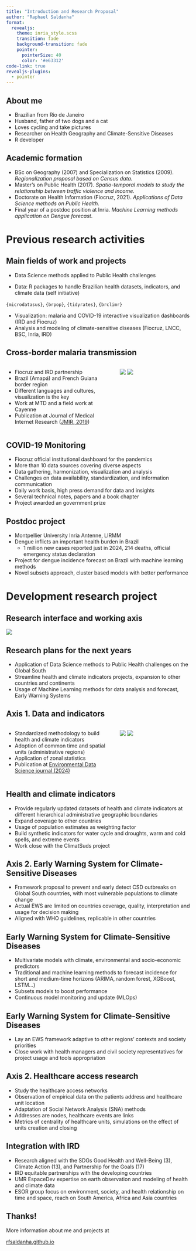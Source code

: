 ```yaml
---
title: "Introduction and Research Proposal"
author: "Raphael Saldanha"
format:
  revealjs: 
    theme: inria_style.scss
    transition: fade
    background-transition: fade
    pointer:
      pointerSize: 40
      color: '#e63312'
code-link: true
revealjs-plugins:
  - pointer
---
```


## About me

-   Brazilian from Rio de Janeiro
-   Husband, father of two dogs and a cat
-   Loves cycling and take pictures
-   Researcher on Health Geography and Climate-Sensitive Diseases
-   R developer

## Academic formation

-   BSc on [Geography]{.hl} (2007) and Specialization on Statistics (2009). *Regionalization proposal based on Census data.*
-   Master's on [Public Health]{.hl} (2017). *Spatio-temporal models to study the relationship between traffic violence and income.*
-   Doctorate on [Health Information]{.hl} (Fiocruz, 2021). *Applications of Data Science methods on Public Health.*
-   Final year of a postdoc position at Inria. [*Machine Learning*]{.hl} *methods application on Dengue forecast*.

# Previous research activities

## Main fields of work and projects

-   [Data Science]{.hl} methods applied to [Public Health]{.hl} challenges

-   [Data]{.hl}: R packages to handle Brazilian health datasets, indicators, and climate data (self initiative)

`{microdatasus}`, `{brpop}`, `{tidyrates}`, `{brclimr}`

-   [Visualization:]{.hl} malaria and COVID-19 interactive visualization dashboards (IRD and Fiocruz)
-   [Analysis and modeling]{.hl} of climate-sensitive diseases (Fiocruz, LNCC, BSC, Inria, IRD)

## Cross-border malaria transmission

::: columns
::: {.column width="60%"}
-   Fiocruz and IRD partnership
-   Brazil (Amapá) and French Guiana border region
-   Different languages and cultures, visualization is the key
-   Work at MTD and a field work at Cayenne
-   Publication at Journal of Medical Internet Research ([JMIR, 2019](https://doi.org/10.2196/15409))
:::

::: {.column width="40%"}
![](images/montpellier1-1400-01.webp) ![](images/cayenne2-1400-01.webp)
:::
:::

## COVID-19 Monitoring

-   Fiocruz official [institutional dashboard]{.hl} for the pandemics
-   More than 10 data sources covering diverse aspects
-   Data gathering, harmonization, visualization and analysis
-   [Challenges]{.hl} on data availability, standardization, and information communication
-   [Daily work basis]{.hl}, high press demand for data and insights
-   Several technical notes, papers and a book chapter
-   Project awarded an [government prize]{.hl}

## Postdoc project

-   Montpellier University Inria Antenne, LIRMM
-   Dengue inflicts an important health burden in Brazil
    -   1 million new cases reported just in 2024, 214 deaths, official emergency status declaration
-   Project for [dengue incidence forecast]{.hl} on Brazil with machine learning methods
-   Novel subsets approach, cluster based models with better performance

# Development research project

## Research interface and working axis

![](images/clipboard-1554558249.png){fig-align="center"}

## Research plans for the next years

-   Application of Data Science methods to Public Health challenges on the Global South
-   Streamline [health and climate indicators]{.hl} projects, expansion to other countries and continents
-   Usage of Machine Learning methods for data analysis and forecast, [Early Warning Systems]{.hl}

## Axis 1. Data and indicators

::: columns
::: {.column width="60%"}
-   Standardized methodology to build [health and climate indicators]{.hl}
-   Adoption of common time and spatial units (administrative regions)
-   Application of zonal statistics
-   Publication at [Environmental Data Science journal (2024)](https://doi.org/10.1017/eds.2024.3)
:::

::: {.column width="40%"}
![](images/zonal_statistics.png) ![](images/prec_map_1.png)
:::
:::


## Health and climate indicators

-   Provide [regularly updated datasets]{.hl} of health and climate indicators at different hierarchical administrative geographic boundaries
-   Expand coverage to other countries
-   Usage of population estimates as weighting factor
-   Build synthetic indicators for water cycle and droughts, warm and cold spells, and extreme events
-   Work close with the ClimatSuds project

## Axis 2. Early Warning System for Climate-Sensitive Diseases

-   Framework proposal to prevent and early detect CSD outbreaks on Global South countries, with [most vulnerable populations to climate change]{.hl}
-   Actual EWS are limited on countries coverage, quality, interpretation and usage for decision making
-   Aligned with WHO guidelines, replicable in other countries

## Early Warning System for Climate-Sensitive Diseases

-   [Multivariate models]{.hl} with climate, environmental and socio-economic predictors
-   Traditional and machine learning methods to forecast incidence for short and medium-time horizons (ARIMA, random forest, XGBoost, LSTM...)
-   Subsets models to boost performance
-   Continuous model monitoring and update (MLOps)

## Early Warning System for Climate-Sensitive Diseases

-   Lay an EWS framework adaptive to other regions' contexts and society priorities
-   Close work with health managers and civil society representatives for project usage and tools appropriation

## Axis 2. Healthcare access research

-   Study the healthcare access [networks]{.hl}
-   Observation of empirical data on the patients address and healthcare unit location
-   Adaptation of [Social Network Analysis (SNA)]{.hl} methods
-   Addresses are [nodes]{.hl}, healthcare events are [links]{.hl}
-   Metrics of [centrality]{.hl} of healthcare units, simulations on the effect of units creation and closing

## Integration with IRD

-   Research aligned with the SDGs Good Health and Well-Being (3), Climate Action (13), and Partnership for the Goals (17)
-   IRD equitable partnerships with the developing countries
-   UMR EspaceDev expertise on earth observation and modeling of health and climate data
-   ESOR group focus on environment, society, and health relationship on time and space, reach on South America, Africa and Asia countries

## Thanks!

More information about me and projects at

[rfsaldanha.github.io](https://rfsaldanha.github.io)
